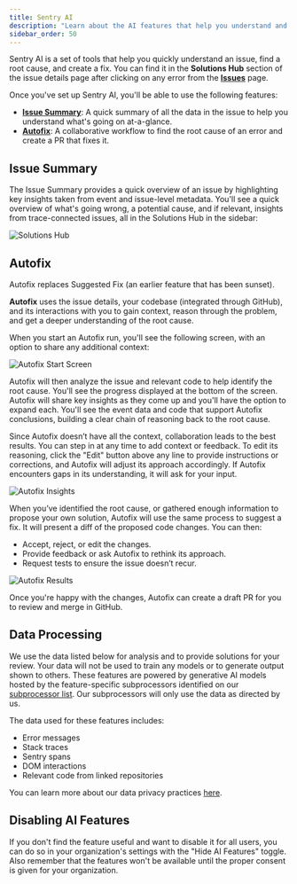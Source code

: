 ```yaml
---
title: Sentry AI
description: "Learn about the AI features that help you understand and fix issues faster."
sidebar_order: 50
---
```


Sentry AI is a set of tools that help you quickly understand an issue, find a root cause, and create a fix. You can find it in the **Solutions Hub** section of the issue details page after clicking on any error from the [**Issues**](https://sentry.io/orgredirect/organizations/:orgslug/issues/) page.

Once you've set up Sentry AI, you'll be able to use the following features:

- [**Issue Summary**](#issue-summary): A quick summary of all the data in the issue to help you understand what's going on at-a-glance.
- [**Autofix**](#autofix): A collaborative workflow to find the root cause of an error and create a PR that fixes it.

## Issue Summary

The Issue Summary provides a quick overview of an issue by highlighting key insights taken from event and issue-level metadata. You'll see a quick overview of what's going wrong, a potential cause, and if relevant, insights from trace-connected issues, all in the Solutions Hub in the sidebar:

![Solutions Hub](./img/solutions-hub.png)

## Autofix

<Note>

 Autofix replaces Suggested Fix (an earlier feature that has been sunset).
 
 </Note>

**Autofix** uses the issue details, your codebase (integrated through GitHub), and its interactions with you to gain context, reason through the problem, and get a deeper understanding of the root cause. 

When you start an Autofix run, you'll see the following screen, with an option to share any additional context:

![Autofix Start Screen](./img/autofix-start-screen.png)

Autofix will then analyze the issue and relevant code to help identify the root cause. You'll see the progress displayed at the bottom of the screen. Autofix will share key insights as they come up and you'll have the option to expand each. You'll see the event data and code that support Autofix conclusions, building a clear chain of reasoning back to the root cause.

Since Autofix doesn’t have all the context, collaboration leads to the best results. You can step in at any time to add context or feedback. To edit its reasoning, click the "Edit" button above any line to provide instructions or corrections, and Autofix will adjust its approach accordingly. If Autofix encounters gaps in its understanding, it will ask for your input.

![Autofix Insights](./img/autofix-qna.png)

When you’ve identified the root cause, or gathered enough information to propose your own solution, Autofix will use the same process to suggest a fix. It will present a diff of the proposed code changes. You can then:

- Accept, reject, or edit the changes.
- Provide feedback or ask Autofix to rethink its approach.
- Request tests to ensure the issue doesn’t recur.

![Autofix Results](./img/autofix-results.png)

Once you're happy with the changes, Autofix can create a draft PR for you to review and merge in GitHub.

## Data Processing

We use the data listed below for analysis and to provide solutions for your review. Your data will not be used to train any models or to generate output shown to others. These features are powered by generative AI models hosted by the feature-specific subprocessors identified on our [subprocessor list](https://sentry.io/legal/subprocessors/). Our subprocessors will only use the data as directed by us.

The data used for these features includes:

- Error messages
- Stack traces
- Sentry spans
- DOM interactions
- Relevant code from linked repositories

You can learn more about our data privacy practices [here](https://docs.sentry.io/security-legal-pii/security/ai-ml-policy/#use-of-identifying-data-for-generative-ai-features).
## Disabling AI Features

If you don't find the feature useful and want to disable it for all users, you
can do so in your organization's settings with the "Hide AI Features" toggle. Also remember that the features won't be available until the proper consent is given for your organization.


